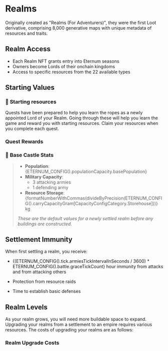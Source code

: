 

# Realms

Originally created as "Realms (For Adventurers)", they were the first Loot derivative, comprising 8,000 generative maps
with unique metadata of resources and traits.

## Realm Access

- Each Realm NFT grants entry into Eternum seasons
- Owners become Lords of their onchain kingdoms
- Access to specific resources from the 22 available types

## Starting Values

### 💎 **Starting resources**

Quests have been prepared to help you learn the ropes as a newly appointed Lord of your Realm. Going through these will
help you learn the game and reward you with starting resources. Claim your resources when you complete each quest.

### Quest Rewards

<QuestRewards />

### 🏰 **Base Castle Stats**

> - **Population**: {ETERNUM_CONFIG().populationCapacity.basePopulation}
> - **Military Capacity**:
>   - 3 attacking armies
>   - 1 defending army
> - **Resource Storage**:
>   {formatNumberWithCommas(divideByPrecision(ETERNUM_CONFIG().carryCapacityGram[CapacityConfigCategory.Storehouse]))}
>   kg
>
> _These are the default values for a newly settled realm before any buildings are constructed._

## Settlement Immunity

When first settling a realm, you receive:

- <span>
    {(ETERNUM_CONFIG().tick.armiesTickIntervalInSeconds / 3600) * ETERNUM_CONFIG().battle.graceTickCount} hour
    immunity from attacks and from attacking others
  </span>

- Protection from resource raids
- Time to establish basic defenses

## Realm Levels

As your realm grows, you will need more buildable space to expand. Upgrading your realms from a settlement to an empire
requires various resources. The costs of upgrading your realms are as follows:

### Realm Upgrade Costs

<RealmUpgradeCosts
  level={RealmLevels.Settlement}
  description="Settlement - a small settlement with 6 buildable hexes"
/>

<RealmUpgradeCosts level={RealmLevels.City} description="City - a glorious city with 18 buildable hexes" />

<RealmUpgradeCosts level={RealmLevels.Kingdom} description="Kingdom - a kingdom with 36 buildable hexes" />

<RealmUpgradeCosts level={RealmLevels.Empire} description="Empire - a vast empire with 60 buildable hexes" />
